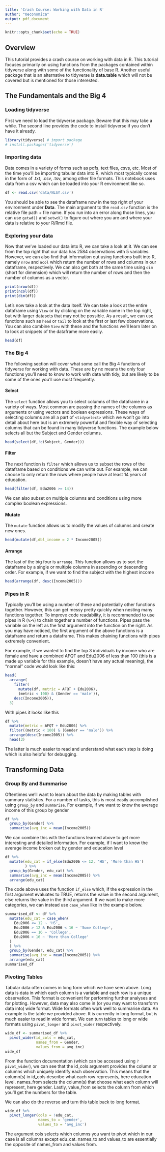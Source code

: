 ```yaml
---
title: 'Crash Course: Working with Data in R'
author: "Oeconomica"
output: pdf_document
---
```


```r
knitr::opts_chunk$set(echo = TRUE)
```

## Overview

This tutorial provides a crash course on working with data in R. This tutorial focuses primarily on using functions from the packages contained within tidyverse along with some of the functionality of base R. Another useful package that is an alternative to tidyverse is **data.table** which will not be covered but is mentioned for those interested. 

## The Fundamentals and the Big 4

### Loading tidyverse

First we need to load the tidyverse package. Beware that this may take a while. The second line provides the code to install tidyverse if you don't have it already. 

```r
library(tidyverse) # import package
# install.packages('tidyverse')
```

### Importing data

Data comes in a variety of forms such as pdfs, text files, csvs, etc. Most of the time you'll be importing tabular data into R, which most typically comes in the form of .txt, .csv, .tsv, among other file formats. This notebook uses data from a csv which can be loaded into your R environment like so.

```r
df <- read.csv('data/NLSY.csv') 
```

You should be able to see the dataframe now in the top right of your environment under **Data**. The main argument to the `read.csv` function is the relative file path + file name. If you run into an error along those lines, you can use `getwd()` and `setwd()` to figure out where you are and where your data is relative to your R/Rmd file. 

### Exploring your data

Now that we've loaded our data into R, we can take a look at it. We can see from the top right that our data has 2584 observations with 5 variables. However, we can also find that information out using functions built into R, namely `nrow` and `ncol` which return the number of rows and columns in our dataframe, respectively. We can also get both at the same time using `dim` (short for dimension) which will return the number of rows and then the number of columns as a vector. 

```r
print(nrow(df))
print(ncol(df))
print(dim(df))
```

Let's now take a look at the data itself. We can take a look at the entire dataframe using `View` or by clicking on the variable name in the top right, but with larger datasets that may not be possible. As a result, we can use functions such as `head` or `tail` to look at the first or last few observations. You can also combine `View` with these and the functions we'll learn later on to look at snippets of the dataframe more easily. 

```r
head(df)
```

### The Big 4

The following section will cover what some call the Big 4 functions of tidyverse for working with data. These are by no means the only four functions you'll need to know to work with data with tidy, but are likely to be some of the ones you'll use most frequently.


#### Select

The `select` function allows you to select columns of the dataframe in a variety of ways. Most common are passing the names of the columns as arguments or using vectors and boolean expressions. These ways of selecting columns are all a part of `<tidyselect>` which we won't go into detail about here but is an extremely powerful and flexible way of selecting columns that can be found in many tidyverse functions. The example below selects all but the Subject and Gender columns.

```r
head(select(df,!c(Subject, Gender)))
```

#### Filter

The next function is `filter` which allows us to subset the rows of the dataframe based on conditions we can write out. For example, we can choose to only return the rows where people have at least 14 years of education.

```r
head(filter(df, Edu2006 >= 14))
```

We can also subset on multiple columns and conditions using more complex boolean expressions. 

#### Mutate

The `mutate` function allows us to modify the values of columns and create new ones. 


```r
head(mutate(df,dbl_income = 2 * Income2005))
```

#### Arrange

The last of the big four is `arrange`. This function allows us to sort the dataframe by a single or multiple columns in ascending or descending order. For example, if we want to find the subject with the highest income

```r
head(arrange(df, desc(Income2005)))
```

### Pipes in R

Typically you'll be using a number of these and potentially other functions together. However, this can get messy pretty quickly when nesting many functions together. To improve code readability, it is recommended to use pipes in R (`%>%`) to chain together a number of functions. Pipes pass the variable on the left as the first argument into the function on the right. As you may have noticed, the first argument of the above functions is a dataframe and return a dataframe. This makes chaining functions with pipes extremely convenient. 

For example, if we wanted to find the top 3 individuals by income who are female and have a combined AFQT and Edu2006 of less than 100 (this is a made up variable for this example, doesn't have any actual meaning), the "normal" code would look like this:

```r
head(
  arrange(
    filter(
      mutate(df, metric = AFQT + Edu2006), 
      (metric < 100) & (Gender == 'male')),
    desc(Income2005)),
  3)
```

With pipes it looks like this

```r
df %>% 
  mutate(metric = AFQT + Edu2006) %>%
  filter((metric < 100) & (Gender == 'male')) %>%
  arrange(desc(Income2005)) %>%
  head(3)
```

The latter is much easier to read and understand what each step is doing which is also helpful for debugging. 

## Transforming Data

### Group By and Summarise

Oftentimes we'll want to learn about the data by making tables with summary statistics. For a number of tasks, this is most easily accomplished using `group_by` and `summarise`. For example, if we want to know the average income of this group by gender

```r
df %>% 
  group_by(Gender) %>%
  summarise(avg_inc = mean(Income2005))
```

We can combine this with the functions learned above to get more interesting and detailed information. For example, if I want to know the average income broken out by gender and education level

```r
df %>%
  mutate(edu_cat = if_else(Edu2006 <= 12, 'HS', 'More than HS')
         ) %>%
  group_by(Gender, edu_cat) %>%
  summarise(avg_inc = mean(Income2005)) %>%
  arrange(edu_cat)
```

The code above uses the function `if_else` which, if the expression in the first argument evaluates to TRUE, returns the value in the second argument, else returns the value in the third argument. If we want to make more categories, we can instead use `case_when` like in the example below.

```r
summarised_df <- df %>%
  mutate(edu_cat = case_when(
    Edu2006 <= 12 ~ 'HS',
    Edu2006 > 12 & Edu2006 < 16 ~ 'Some College',
    Edu2006 == 16 ~ 'College',
    Edu2006 > 16 ~ 'More than College'
  )
  ) %>%
  group_by(Gender, edu_cat) %>%
  summarise(avg_inc = mean(Income2005)) %>%
  arrange(edu_cat)
summarised_df
```

### Pivoting Tables

Tabular data often comes in long form which we have seen above. Long data is data in which each column is a variable and each row is a unique observation. This format is convenient for performing further analyses and for plotting. However, data may also come in (or you may want to transform data into) wide format. Wide formats often work well to summarise data. An example is the table we provided above. It is currently in long format, but is much easier to read in wide format. We can turn tables to long or wide formats using `pivot_longer` and `pivot_wider` respectively. 

```r
wide_df <- summarised_df %>%
  pivot_wider(id_cols = edu_cat,
              names_from = Gender,
              values_from = avg_inc)
wide_df
```

From the function documentation (which can be accessed using `?pivot_wider`), we can see that the id_cols argument provides the column or columns which uniquely identify each observation. This means that the column(s) in id_cols describe what each row represents, here education level. names_from selects the column(s) that choose what each column will represent, here gender. Lastly, value_from selects the column from which you'll get the numbers for the table. 

We can also do the reverse and turn this table back to long format.

```r
wide_df %>%
  pivot_longer(cols = !edu_cat,
               names_to = 'gender',
               values_to = 'avg_inc')
```

The argument cols selects which columns you want to pivot which in our case is all columns except edu_cat. names_to and values_to are essentially the opposite of names_from and values from. 
